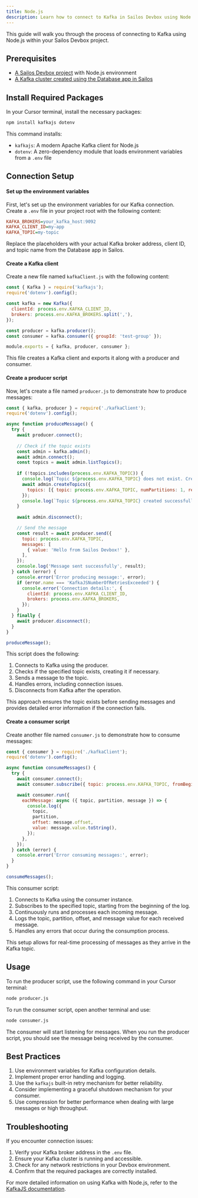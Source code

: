 ```yaml
---
title: Node.js
description: Learn how to connect to Kafka in Sailos Devbox using Node.js
---
```


This guide will walk you through the process of connecting to Kafka using Node.js within your Sailos Devbox project.

## Prerequisites

- [A Sailos Devbox project](/docs/guides/fundamentals/create-a-project) with Node.js environment
- [A Kafka cluster created using the Database app in Sailos](./)

## Install Required Packages

In your Cursor terminal, install the necessary packages:

```bash
npm install kafkajs dotenv
```

This command installs:
- `kafkajs`: A modern Apache Kafka client for Node.js
- `dotenv`: A zero-dependency module that loads environment variables from a `.env` file

## Connection Setup

<div className='steps [&_h4]:step'>

#### Set up the environment variables

First, let's set up the environment variables for our Kafka connection. Create a `.env` file in your project root with the following content:

```ini title=".env"
KAFKA_BROKERS=your_kafka_host:9092
KAFKA_CLIENT_ID=my-app
KAFKA_TOPIC=my-topic
```

Replace the placeholders with your actual Kafka broker address, client ID, and topic name from the Database app in Sailos.

#### Create a Kafka client

Create a new file named `kafkaClient.js` with the following content:

```javascript
const { Kafka } = require('kafkajs');
require('dotenv').config();

const kafka = new Kafka({
  clientId: process.env.KAFKA_CLIENT_ID,
  brokers: process.env.KAFKA_BROKERS.split(','),
});

const producer = kafka.producer();
const consumer = kafka.consumer({ groupId: 'test-group' });

module.exports = { kafka, producer, consumer };
```

This file creates a Kafka client and exports it along with a producer and consumer.

#### Create a producer script

Now, let's create a file named `producer.js` to demonstrate how to produce messages:

```javascript
const { kafka, producer } = require('./kafkaClient');
require('dotenv').config();

async function produceMessage() {
  try {
    await producer.connect();
    
    // Check if the topic exists
    const admin = kafka.admin();
    await admin.connect();
    const topics = await admin.listTopics();
    
    if (!topics.includes(process.env.KAFKA_TOPIC)) {
      console.log(`Topic ${process.env.KAFKA_TOPIC} does not exist. Creating it...`);
      await admin.createTopics({
        topics: [{ topic: process.env.KAFKA_TOPIC, numPartitions: 1, replicationFactor: 1 }]
      });
      console.log(`Topic ${process.env.KAFKA_TOPIC} created successfully.`);
    }
    
    await admin.disconnect();

    // Send the message
    const result = await producer.send({
      topic: process.env.KAFKA_TOPIC,
      messages: [
        { value: 'Hello from Sailos Devbox!' },
      ],
    });
    console.log('Message sent successfully', result);
  } catch (error) {
    console.error('Error producing message:', error);
    if (error.name === 'KafkaJSNumberOfRetriesExceeded') {
      console.error('Connection details:', {
        clientId: process.env.KAFKA_CLIENT_ID,
        brokers: process.env.KAFKA_BROKERS,
      });
    }
  } finally {
    await producer.disconnect();
  }
}

produceMessage();
```

This script does the following:

1. Connects to Kafka using the producer.
2. Checks if the specified topic exists, creating it if necessary.
3. Sends a message to the topic.
4. Handles errors, including connection issues.
5. Disconnects from Kafka after the operation.

This approach ensures the topic exists before sending messages and provides detailed error information if the connection fails.

#### Create a consumer script

Create another file named `consumer.js` to demonstrate how to consume messages:

```javascript
const { consumer } = require('./kafkaClient');
require('dotenv').config();

async function consumeMessages() {
  try {
    await consumer.connect();
    await consumer.subscribe({ topic: process.env.KAFKA_TOPIC, fromBeginning: true });

    await consumer.run({
      eachMessage: async ({ topic, partition, message }) => {
        console.log({
          topic,
          partition,
          offset: message.offset,
          value: message.value.toString(),
        });
      },
    });
  } catch (error) {
    console.error('Error consuming messages:', error);
  }
}

consumeMessages();
```

This consumer script:

1. Connects to Kafka using the consumer instance.
2. Subscribes to the specified topic, starting from the beginning of the log.
3. Continuously runs and processes each incoming message.
4. Logs the topic, partition, offset, and message value for each received message.
5. Handles any errors that occur during the consumption process.

This setup allows for real-time processing of messages as they arrive in the Kafka topic.

</div>

## Usage

To run the producer script, use the following command in your Cursor terminal:

```bash
node producer.js
```

To run the consumer script, open another terminal and use:

```bash
node consumer.js
```

The consumer will start listening for messages. When you run the producer script, you should see the message being received by the consumer.

## Best Practices

1. Use environment variables for Kafka configuration details.
2. Implement proper error handling and logging.
3. Use the `kafkajs` built-in retry mechanism for better reliability.
4. Consider implementing a graceful shutdown mechanism for your consumer.
5. Use compression for better performance when dealing with large messages or high throughput.

## Troubleshooting

If you encounter connection issues:

1. Verify your Kafka broker address in the `.env` file.
2. Ensure your Kafka cluster is running and accessible.
3. Check for any network restrictions in your Devbox environment.
4. Confirm that the required packages are correctly installed.

For more detailed information on using Kafka with Node.js, refer to the [KafkaJS documentation](https://kafka.js.org/).